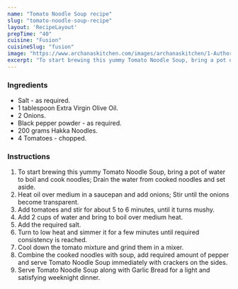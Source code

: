 ---
name: "Tomato Noodle Soup recipe"
slug: "tomato-noodle-soup-recipe"
layout: 'RecipeLayout'
prepTime: "40"
cuisine: "Fusion"
cuisineSlug: "fusion"
image: "https://www.archanaskitchen.com/images/archanaskitchen/1-Author/Karthika_Gopalakrishnan/Tomato_Noodle_Soup_recipe.jpg"
excerpt: "To start brewing this yummy Tomato Noodle Soup, bring a pot of water to boil and cook noodles; Drain the water from cooked noodles and set aside"
---

### Ingredients

- Salt - as required.
- 1 tablespoon Extra Virgin Olive Oil.
- 2 Onions.
- Black pepper powder - as required.
- 200 grams Hakka Noodles.
- 4 Tomatoes - chopped.

### Instructions

1. To start brewing this yummy Tomato Noodle Soup, bring a pot of water to boil and cook noodles; Drain the water from cooked noodles and set aside.
1. Heat oil over medium in a saucepan and add onions; Stir until the onions become transparent.
1. Add tomatoes and stir for about 5 to 6 minutes, until it turns mushy.
1. Add 2 cups of water and bring to boil over medium heat.
1. Add the required salt.
1. Turn to low heat and simmer it for a few minutes until required consistency is reached.
1. Cool down the tomato mixture and grind them in a mixer.
1. Combine the cooked noodles with soup, add required amount of pepper and serve Tomato Noodle Soup immediately with crackers on the sides.
1. Serve Tomato Noodle Soup along with Garlic Bread for a light and satisfying weeknight dinner.
